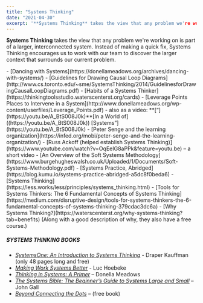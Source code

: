 ```yaml
---
title: "Systems Thinking"
date: "2021-04-30"
excerpt: '**Systems Thinking** takes the view that any problem we're working on is part of a larger,'
---
```


**Systems Thinking** takes the view that any problem we're working on is part of a larger, interconnected system. Instead of making a quick fix, Systems Thinking encourages us to work with our team to discover the larger context that surrounds our current problem.

<HighlightBox heading="Resource Links" variant="resourceLinks">
- [Dancing with Systems](https://donellameadows.org/archives/dancing-with-systems/)
- [Guidelines for Drawing Causal Loop Diagrams](http://www.cs.toronto.edu/~sme/SystemsThinking/2014/GuidelinesforDrawingCausalLoopDiagrams.pdf)
- [Habits of a Systems Thinker](https://thinkingtoolsstudio.waterscenterst.org/cards)
- [Leverage Points Places to Intervene in a System](http://www.donellameadows.org/wp-content/userfiles/Leverage_Points.pdf) - also as a video: **[“](https://youtu.be/A_BtS008J0k)**[In a World of]((https://youtu.be/A_BtS008J0k))
[Systems”](https://youtu.be/A_BtS008J0k)
- [Peter Senge and the learning organization](https://infed.org/mobi/peter-senge-and-the-learning-organization/)
- [Russ Ackoff (helped establish Systems Thinking)](https://www.youtube.com/watch?v=OqEeIG8aPPk&feature=youtu.be) – a short video
- [An Overview of the Soft Systems Methodology](https://www.burgehugheswalsh.co.uk/Uploaded/1/Documents/Soft-Systems-Methodology.pdf)
- [Systems Practice, Abridged](https://blog.kumu.io/systems-practice-abridged-a5dc8f0beda6)
- [Systems Thinking](https://less.works/less/principles/systems_thinking.html)
- [Tools for Systems Thinkers: The 6 Fundamental Concepts of Systems Thinking](https://medium.com/disruptive-design/tools-for-systems-thinkers-the-6-fundamental-concepts-of-systems-thinking-379cdac3dc6a)
- [Why Systems Thinking?](https://waterscenterst.org/why-systems-thinking?tab=benefits) (Along with a good description of why, they also have a free course.)

##### SYSTEMS THINKING BOOKS

- _[SystemsOne: An Introduction to Systems Thinking](https://www.academia.edu/3317732/Systems_one_An_introduction_to_systems_thinking)_ \- Draper Kauffman (only 48 pages long and free)
- _[Making Work Systems Better](https://globalro.org/system/files/documents/makingworksystemsbetter_Hoebeke.pdf)_ - Luc Hoebeke
- _[Thinking in Systems: A Primer](https://www.amazon.ca/Thinking-Systems-Primer-Donella-Meadows/dp/1603580557/&tag=notesfromatoo-20/&tag=notesfromatoo-20)_ – Donella Meadows
- _[The Systems Bible: The Beginner’s Guide to Systems Large and Small](https://www.amazon.ca/Systems-Bible-Beginners-Guide-Large/dp/0961825170/&tag=notesfromatoo-20/&tag=notesfromatoo-20)_ – John Gall
- _[Beyond Connecting the Dots](https://beyondconnectingthedots.com/)_ – (free book)
</HighlightBox>

